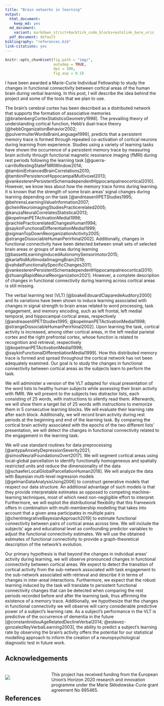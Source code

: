```yaml
---
title: "Brain networks in learning"
output:
  html_document:
    keep_md: yes
  md_document:
    variant: markdown_strict+backtick_code_blocks+autolink_bare_uris
  pdf_document: default
bibliography: "references.bib"
link-citations: yes
---
```


```r
knitr::opts_chunk$set(fig.path = "img/",
                      autodep = TRUE,
                      dpi = 300,
                      fig.asp = 0.5)
```

I have been awarded a Marie-Curie Individual Fellowship
to study the changes in functional connectivity
between cortical areas of the human brain
during verbal learning.
In this post, I will describe the idea behind the project
and some of the tools that we plan to use.

The brain's cerebral cortex has been described as a distributed network 
that supports the formation of associative memories
[@braitenbergCortexStatisticsGeometry1998].
The prevailing theory of understanding cortical function, 
Hebb's dual-trace theory [@hebbOrganizationBehavior2002; @pulvermullerWordsBrainLanguage1999], 
predicts that a persistent memory trace is formed 
through repeated co-activation of cortical neurons 
during learning from experience.
Studies using a variety of learning tasks have shown 
the occurrence of a persistent memory trace 
by measuring brain activity through functional magnetic resonance imaging (fMRI)
during rest periods following the learning task
[@guerra-carrilloRestingStateFMRIWindow2014; @tambiniEnhancedBrainCorrelations2010; @tambiniPersistenceHippocampalMultivoxel2013; @vankesterenPersistentSchemadependentHippocampalneocortical2010].
However, we know less about how the memory trace forms during learning.
It is known that the strength of some brain areas' signal 
changes during learning depending on the task
[@andreasenIIPETStudies1995; @behrensLearningValueInformation2007; @cheinNeuroimagingStudiesPracticerelated2005; @karuzaNeuralCorrelatesStatistical2013; @kopelmanPETActivationMedial1998; @raichlePracticerelatedChangesHuman1994; @saykinFunctionalDifferentiationMedial1999; @sigmanTopDownReorganizationActivity2005; @strangeDissociableHumanPerirhinal2002].
Additionally, changes in functional connectivity have been detected 
between small sets of selected brain areas or groups of areas during learning
[@bassettLearninginducedAutonomySensorimotor2015; @karlaftisMultimodalImagingBrain2019; @vahdatFunctionallySpecificChanges2011; @vankesterenPersistentSchemadependentHippocampalneocortical2010; @zhuangRapidNeuralReorganization2021].
However, a complete description of changes in functional connectivity 
during learning across cortical areas is still missing.

The verbal learning test (VLT)
[@boakeEdouardClaparedeAuditory2000] and its variations
have been shown to induce learning associated with changes in signal strength 
to brain areas related to word processing, task engagement, and memory encoding, 
such as left frontal, left medial temporal, and hippocampal cortical areas, respectively
[@andreasenIIPETStudies1995; @kopelmanPETActivationMedial1998; @strangeDissociableHumanPerirhinal2002].
Upon learning the task, cortical activity is increased, 
among other cortical areas,
in the left medial parietal cortex and the right prefrontal cortex,
whose function is related to recognition and retrieval, respectively
[@kopelmanPETActivationMedial1998; @saykinFunctionalDifferentiationMedial1999].
How this distributed memory trace is formed and spread 
throughout the cortical network has not been adequately examined.
Our goal is to study the changes in functional connectivity 
between cortical areas as the subjects learn to perform the task.

We will administer a version of the VLT 
adapted for visual presentation of the word lists 
to healthy human subjects while assessing their brain activity with fMRI. 
We will present to the subjects two distractor lists, 
each consisting of 25 words, with instructions to silently read them. 
Afterwards, we will show them a target list of 25 words 
with instructions to memorize them in 5 consecutive learning blocks. 
We will evaluate their learning rate after each block.
Additionally, we will record brain activity during rest periods 
at the beginning and end of the learning task. 
By comparing the cortical brain activity associated 
with the epochs of the two different lists’ presentation, 
we will detect the changes in functional connectivity 
related to the engagement in the learning task.

We will use standard routines for data preprocessing
[@antypaAnxietyDepressionSeverity2021; @simosNeuralFoundationsOvert2017].
We will segment cortical areas using local-global parcellation
to identify functionally homogeneous and spatially restricted units
and reduce the dimensionality of the data
[@schaeferLocalGlobalParcellationHuman2018].
We will analyze the data with Bayesian multi-level regression models
[@gelmanDataAnalysisUsing2006]
to construct generative models that respect our data structure. 
An additional advantage of such models is that they provide interpretable estimates 
as opposed to competing machine-learning techniques, 
most of which need non-negligible effort to interpret.
Furthermore, we will exploit the distributional flexibility 
that this framework offers in combination with multi-membership modelling
that takes into account that a given area participates in multiple pairs
[@chenIntegrativeBayesianApproach2019]
to estimate functional connectivity between pairs of cortical areas across time.
We will include the subjects' age and educational level
as confounding predictor variables 
to adjust the functional connectivity estimates.
We will use the obtained estimates of functional connectivity
to provide a graph-theoretical description of the network's evolution.

Our primary hypothesis is that beyond the changes 
in individual areas’ activity during learning, 
we will observe pronounced changes in functional connectivity between cortical areas.
We expect to detect the transition of cortical activity
from the sub-network associated with task engagement
to the sub-network associated with retrieval
and describe it in terms of changes in inter-areal interactions.
Furthermore, we expect that the robust learning induced by the task 
will translate to persistent functional connectivity changes 
that can be detected when comparing the rest periods recorded 
before and after the learning task,
thus affirming the existence of a memory trace.
Additionally, we hypothesize that the changes in functional connectivity 
we will observe will carry considerable predictive power 
of a subject's learning rate.
As a subject's performance in the VLT 
is predictive of the occurrence of dementia in the future
[@constantinidouAgeRelatedDeclineVerbal2014; @estevez-gonzalezReyVerbalLearning2003],
the ability to predict a subject's learning rate by observing the brain's activity
offers the potential for our statistical modelling approach to inform 
the creation of a neuropsychological diagnostic test in future work.

## Acknowledgements

<div>
<p style="max-width:30%; float:left">
<img src="img/5000200-commission-cl.jpg" style="margin-top:0.75em; margin-bottom:1rem">
</p>
<p style="width:70%; float:right">
This project has received funding 
from the European Union’s Horizon 2020
research and innovation programme 
under the Marie Skłodowska-Curie grant agreement No 895465.
</p>
</div>

<h2 id="references" style="margin-top:5em">References</h2>
